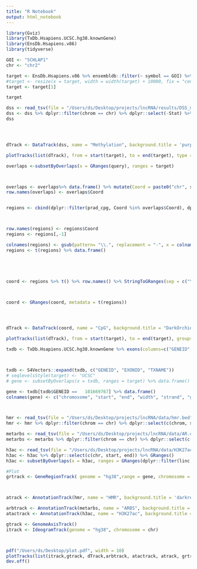 ```yaml
---
title: "R Notebook"
output: html_notebook
---
```

```r
library(Gviz)
library(TxDb.Hsapiens.UCSC.hg38.knownGene)
library(EnsDb.Hsapiens.v86)
library(tidyverse)
```

```r
GOI <- "SCHLAP1"
chr <- "chr2"

target <- EnsDb.Hsapiens.v86 %>% ensembldb::filter(~ symbol == GOI) %>% genes()
#target <- resize(x = target, width = width(target) + 10000, fix = "center")
target <- target[1]

target
```


```r


dss <- read_tsv(file = "/Users/ds/Desktop/projects/lncRNA/results/DSS_mCPRC_PRAD.bed", col_names = c("chrom", "start", "end", "Diff", "Stat"))
dss <- dss %>% dplyr::filter(chrom == chr) %>% dplyr::select(-Stat) %>% mutate(Diff = Diff * 100) %>% GRanges()
dss




dTrack <- DataTrack(dss, name = "Methylation", background.title = 'purple4', fill = 'purple4')

plotTracks(list(dTrack), from = start(target), to = end(target), type = c("histogram"), ylim = c(-30,0))

```


```r


overlaps <-subsetByOverlaps(x = GRanges(query), ranges = target) 



overlaps <- overlaps%>% data.frame() %>% mutate(Coord = paste0("chr", seqnames, ".", start, ".", end))
row.names(overlaps) <- overlaps$Coord


regions <- cbind(dplyr::filter(prad_cpg, Coord %in% overlaps$Coord), dplyr::select(dplyr::filter(mcrpc_cpg, Coord %in% overlaps$Coord), -Coord))



row.names(regions) <- regions$Coord
regions <- regions[,-1]

colnames(regions) <- gsub(pattern= "\\.", replacement = "-", x = colnames(regions))
regions <- t(regions) %>% data.frame()





coord <- regions %>% t() %>% row.names() %>% StringToGRanges(sep = c("\\.", "\\."))



coord <- GRanges(coord, metadata = t(regions))




dTrack <- DataTrack(coord, name = "CpG", background.title = "DarkOrchid4")

plotTracks(list(dTrack), from = start(target), to = end(target), groups = factor(ifelse( grepl(pattern = "SR", x = row.names(regions)), "PRAD", "mCRPC")), type = c("smooth"), legend=TRUE, lwd = 2)


```







```r
txdb <- TxDb.Hsapiens.UCSC.hg38.knownGene %>% exons(columns=c("GENEID", "EXONID", "TXNAME" ))



txdb <- S4Vectors::expand(txdb, c("GENEID", "EXONID", "TXNAME"))
# seqlevelsStyle(target) <- "UCSC"
# gene <- subsetByOverlaps(x = txdb, ranges = target) %>% data.frame()
```


```r
gene <- txdb[txdb$GENEID ==   101669767] %>% data.frame()
colnames(gene) <- c("chromosome", "start", "end", "width", "strand", "gene", "exon", "transcript")



hmr <- read_tsv(file = "/Users/ds/Desktop/projects/lncRNA/data/hmr.bed", col_names  = c("chrom", "start", "end"))
hmr <- hmr %>% dplyr::filter(chrom == chr) %>% dplyr::select(c(chrom, start, end)) %>% GRanges()

metarbs <- read_tsv(file = "/Users/ds/Desktop/projects/lncRNA/data/AR.chip.hg38.bed", col_names = c("chrom", "start", "end"))
metarbs <- metarbs %>% dplyr::filter(chrom == chr) %>% dplyr::select(c(chrom, start, end)) %>% GRanges()

h3ac <- read_tsv(file = "/Users/ds/Desktop/projects/lncRNA/data/H3K27ac.chip.hg38.bed", col_names = c("chr", "start", "end"))
h3ac <- h3ac %>% dplyr::select(c(chr, start, end)) %>% GRanges()
h3ac <- subsetByOverlaps(x = h3ac, ranges = GRanges(dplyr::filter(linc, gene.name == "SCHLAP1")))

```



```r


#Plot
grtrack <- GeneRegionTrack( genome = "hg38",range = gene, chromosome = chr , name = GOI, transcriptAnnotation = "transcript", background.panel = "lightyellow", background.title = 'navy', fill = 'navy', stacking = "squish", col = 'navy')



atrack <- AnnotationTrack(hmr, name = "HMR", background.title = 'darkred',  background.panel ="lightgrey", fill ='darkred', col = 'darkred')

arbtrack <- AnnotationTrack(metarbs, name = "ARBS", background.title = 'darkgreen' , background.panel = "lightgrey", fill = 'darkgreen', col = 'darkgreen')
atactrack <- AnnotationTrack(h3ac, name = "H3K27ac", background.title = 'black' , background.panel = "lightgrey", fill = 'black', col = 'black')

gtrack <- GenomeAxisTrack()
itrack <- IdeogramTrack(genome = "hg38", chromosome = chr)



pdf("/Users/ds/Desktop/plot.pdf", width = 10)
plotTracks(list(itrack,gtrack, dTrack,arbtrack, atactrack, atrack, grtrack), from = start(target), to = end(target), type = "histogram",ylim = c(-30,0))
dev.off()   
           


```



